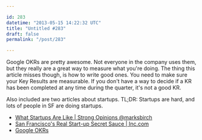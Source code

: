 ```yaml
---

id: 283
datetime: "2013-05-15 14:22:32 UTC"
title: "Untitled #283"
draft: false
permalink: "/post/283"

---
```


Google OKRs are pretty awesome. Not everyone in the company uses them, but they really are a great way to measure what you're doing. The thing this article misses though, is how to write good ones. You need to make sure your Key Results are measurable. If you don't have a way to decide if a KR has been completed at any time during the quarter, it's not a good KR.

Also included are two articles about startups. TL;DR: Startups are hard, and lots of people in SF are doing startups. 

 
 * [What Startups Are Like | Strong Opinions @marksbirch](http://birch.co/post/50425375471/what-startups-are-like)
 * [San Francisco's Real Start-up Secret Sauce | Inc.com](http://www.inc.com/philip-rosedale/start-up-magic-of-san-francisco.html)
 * [Google OKRs](http://googlesystem.blogspot.com/2013/05/google-okrs.html)



